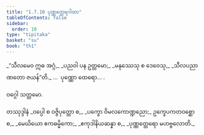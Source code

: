 ```yaml
---
title: "1.7.10 ပုဏ္ဏတ္ထေရဂါထာ"
tableOfContents: false
sidebar:
  order: 10
type: "tipitaka"
basket: "su"
book: "th1"
---
```



<DynamicBreadcrumb />

<Division number="70" book="th1" e="ch" v="19" p="235">

<Paragraph number="157" type="verses" book="th1">
_“သီလမေဝ ဣဓ အဂ္ဂံ,_  
_ပညဝါ ပန ဥတ္တမော;_  
_မနုဿေသု စ ဒေဝေသု,_  
_သီလပညာဏတော ဇယန်”တိ._  


</Paragraph>
</Division>

<Paragraph number="158" type="center" book="th1">
…  ပုဏ္ဏော ထေရော… .

  
ဝဂ္ဂေါ သတ္တမော.



</Paragraph>

<Paragraph number="159" type="center" book="th1">
တဿုဒ္ဒါနံ


</Paragraph>

<Paragraph number="160" type="verses" book="th1">
_ဝပ္ပေါ စ ဝဇ္ဇိပုတ္တော စ,_  
_ပက္ခော ဝိမလကောဏ္ဍညော;_  
ဥက္ခေပကတဝစ္ဆော စ,_  
_မေဃိယော ဧကဓမ္မိကော;_  
_ဧကုဒါနိယဆန္နာ စ,_  
_ပုဏ္ဏတ္ထေရော မဟဗ္ဗလောတိ._
</Paragraph>